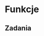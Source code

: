 # Funkcje {#funkcje}

<!-- - wbudowane funkcje -->
<!-- - użycie przypisania z funkcjami -->
<!-- - konwersja pomiędzy typami -->
<!-- - pakiety -->
<!-- - użycie dokumentacji -->
<!-- - tworzenie funkcji -->
<!-- scripts vs functions? -->
<!-- when to write a function? -->
<!-- more than two repetition -->

## Zadania
